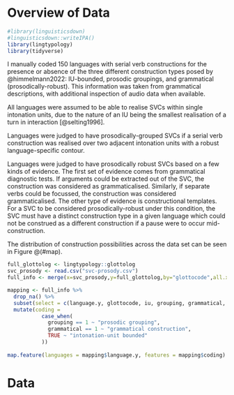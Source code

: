 # Overview of Data

```r
#library(linguisticsdown)
#linguisticsdown::writeIPA()
library(lingtypology)
library(tidyverse)
```

I manually coded 150 languages with serial verb constructions for the presence or absence of the three different construction types posed by @himmelmann2022: IU-bounded, prosodic groupings, and grammatical (prosodically-robust). This information was taken from grammatical descriptions, with additional inspection of audio data when available.

All languages were assumed to be able to realise SVCs within single intonation units, due to the nature of an IU being the smallest realisation of a turn in interaction [@selting1996].

Languages were judged to have prosodically-grouped SVCs if a serial verb construction was realised over two adjacent intonation units with a robust language-specific contour.

Languages were judged to have prosodically robust SVCs based on a few kinds of evidence. The first set of evidence comes from grammatical diagnostic tests. If arguments could be extracted out of the SVC, the construction was considered as grammaticalised. Similarly, if separate verbs could be focussed, the construction was considered grammaticalised. The other type of evidence is constructional templates. For a SVC to be considered prosodically-robust under this condition, the SVC must have a distinct construction type in a given language which could not be construed as a different construction if a pause were to occur mid-construction.

The distribution of construction possibilities across the data set can be seen in Figure \@(#map).

```r

full_glottolog <- lingtypology::glottolog
svc_prosody <- read.csv("svc-prosody.csv")
full_info <- merge(x=svc_prosody,y=full_glottolog,by="glottocode",all.x=TRUE)

mapping <- full_info %>%
  drop_na() %>%
  subset(select = c(language.y, glottocode, iu, grouping, grammatical, latitude, longitude)) %>%
  mutate(coding =
           case_when(
             grouping == 1 ~ "prosodic grouping",
             grammatical == 1 ~ "grammatical construction",
             TRUE ~ "intonation-unit bounded"
           )) 
       
map.feature(languages = mapping$language.y, features = mapping$coding)

```

# Data
